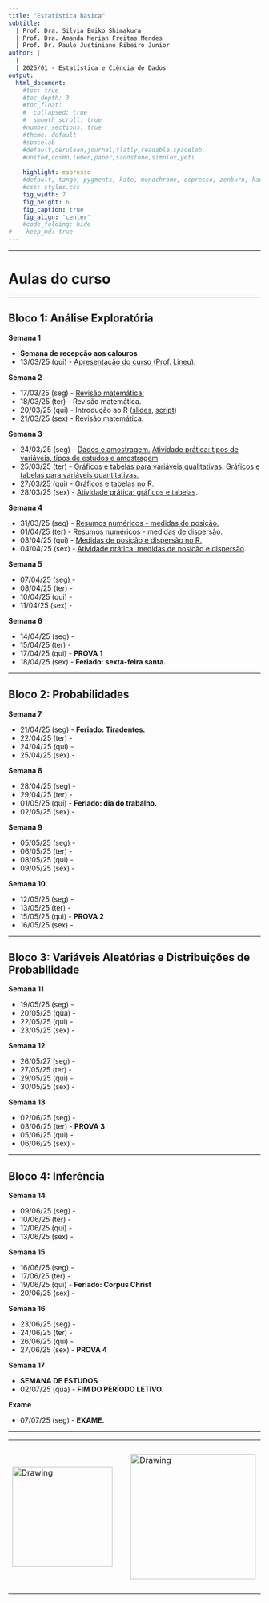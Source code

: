 ```yaml
---
title: "Estatística básica"
subtitle: |
  | Prof. Dra. Silvia Emiko Shimakura
  | Prof. Dra. Amanda Merian Freitas Mendes
  | Prof. Dr. Paulo Justiniano Ribeiro Junior
author: |
  |
  | 2025/01 - Estatística e Ciência de Dados
output:
  html_document:                    
    #toc: true                       
    #toc_depth: 3                    
    #toc_float:                      
    #  collapsed: true
    #  smooth_scroll: true
    #number_sections: true           
    #theme: default
    #spacelab
    #default,cerulean,journal,flatly,readable,spacelab,
    #united,cosmo,lumen,paper,sandstone,simplex,yeti
    
    highlight: espresso
    #default, tango, pygments, kate, monochrome, espresso, zenburn, haddock, and textmate
    #css: styles.css                
    fig_width: 7                    
    fig_height: 6                   
    fig_caption: true               
    fig_align: 'center'
    #code_folding: hide              
#    keep_md: true
---
```


---

# Aulas do curso

---

## Bloco 1: Análise Exploratória

**Semana 1**

 - **Semana de recepção aos calouros**
 - 13/03/25 (qui) - [Apresentação do curso (Prof. Lineu).](slides/100-introducao.pdf)

**Semana 2**

 - 17/03/25 (seg) - [Revisão matemática.](slides/000-revisao-matematica.pdf)
 - 18/03/25 (ter) - Revisão matemática.
 - 20/03/25 (qui) - Introdução ao R ([slides](slides/000-introducao-ao-r.pdf), [script](praticas-R/000-ambientacao-ao-R.R))
 - 21/03/25 (sex) - Revisão matemática.
    
**Semana 3**

 - 24/03/25 (seg) - [Dados e amostragem.](slides/101-dados-e-amostragem.pdf) [Atividade prática: tipos de variáveis, tipos de estudos e amostragem](praticas-aula/100-variaveis-estudos-amostragem-enunciados.pdf).
 - 25/03/25 (ter) - [Gráficos e tabelas para variáveis qualitativas.](slides/102-exploratoria-quali-uni-tabelas-graficos.pdf) [Gráficos e tabelas para variáveis quantitativas.](slides/103-exploratoria-quant-uni-tabelas-graficos.pdf)
 - 27/03/25 (qui) - [Gráficos e tabelas no R.](praticas-R/100-graficos-tabelas-uni.R) 
 - 28/03/25 (sex) - [Atividade prática: gráficos e tabelas](praticas-aula/101-tabelas-graficos-quali-quant-solucao.pdf).
    
**Semana 4**

 - 31/03/25 (seg) - [Resumos numéricos - medidas de posição.](slides/104-exploratoria-medidas-posicao.pdf)
 - 01/04/25 (ter) - [Resumos numéricos - medidas de dispersão.](slides/105-exploratoria-medidas-dispersao.pdf)
 - 03/04/25 (qui) - [Medidas de posição e dispersão no R.](praticas-R/101-medidas-uni.R)
 - 04/04/25 (sex) - [Atividade prática: medidas de posição e dispersão](praticas-aula/102-medidas-posicao-dispersao-solucao.pdf).
    
**Semana 5**

 - 07/04/25 (seg) - 
 - 08/04/25 (ter) - 
 - 10/04/25 (qui) - 
 - 11/04/25 (sex) - 
    
**Semana 6**

 - 14/04/25 (seg) - 
 - 15/04/25 (ter) - 
 - 17/04/25 (qui) - **PROVA 1**
 - 18/04/25 (sex) - **Feriado: sexta-feira santa.**

---

## Bloco 2: Probabilidades

**Semana 7**

 - 21/04/25 (seg) - **Feriado: Tiradentes.**
 - 22/04/25 (ter) - 
 - 24/04/25 (qui) - 
 - 25/04/25 (sex) - 

**Semana 8**

 - 28/04/25 (seg) - 
 - 29/04/25 (ter) - 
 - 01/05/25 (qui) - **Feriado: dia do trabalho.**
 - 02/05/25 (sex) - 
    
**Semana 9**

 - 05/05/25 (seg) - 
 - 06/05/25 (ter) - 
 - 08/05/25 (qui) - 
 - 09/05/25 (sex) - 
    
**Semana 10**

 - 12/05/25 (seg) - 
 - 13/05/25 (ter) - 
 - 15/05/25 (qui) - **PROVA 2**
 - 16/05/25 (sex) - 

---

## Bloco 3: Variáveis Aleatórias e Distribuições de Probabilidade

**Semana 11**

 - 19/05/25 (seg) - 
 - 20/05/25 (qua) - 
 - 22/05/25 (qui) - 
 - 23/05/25 (sex) - 

**Semana 12**

 - 26/05/27 (seg) - 
 - 27/05/25 (ter) - 
 - 29/05/25 (qui) - 
 - 30/05/25 (sex) - 
    
**Semana 13**

 - 02/06/25 (seg) - 
 - 03/06/25 (ter) - **PROVA 3**
 - 05/06/25 (qui) - 
 - 06/06/25 (sex) - 

---

## Bloco 4: Inferência

**Semana 14**

 - 09/06/25 (seg) - 
 - 10/06/25 (ter) - 
 - 12/06/25 (qui) - 
 - 13/06/25 (sex) - 

**Semana 15**

 - 16/06/25 (seg) - 
 - 17/06/25 (ter) - 
 - 19/06/25 (qui) - **Feriado: Corpus Christ**
 - 20/06/25 (sex) - 
    
**Semana 16**

 - 23/06/25 (seg) - 
 - 24/06/25 (ter) - 
 - 26/06/25 (qui) - 
 - 27/06/25 (sex) - **PROVA 4**
 
**Semana 17**

 - **SEMANA DE ESTUDOS**
 - 02/07/25 (qua) - **FIM DO PERÍODO LETIVO.**
    
**Exame**

 - 07/07/25 (seg) - **EXAME.**

---

<center>

<table><tr>

<td> <img src="img/ufpr-transparent-600px.png" alt="Drawing" style="width: 200px;"/> </td>

<td> &nbsp; &nbsp; &nbsp; &nbsp; &nbsp; &nbsp; </td>

<td> <img src="img/dest-texto-2.png" alt="Drawing" style="width: 250px;"/> </td>

<td> &nbsp; &nbsp; &nbsp; &nbsp; &nbsp; &nbsp; </td>

<td> <img src="img/leg.png" alt="Drawing" style="width: 300px;"/> </td>

</center>


<div class="tocify-extend-page" data-unique="tocify-extend-page" style="height: 0;"></div>